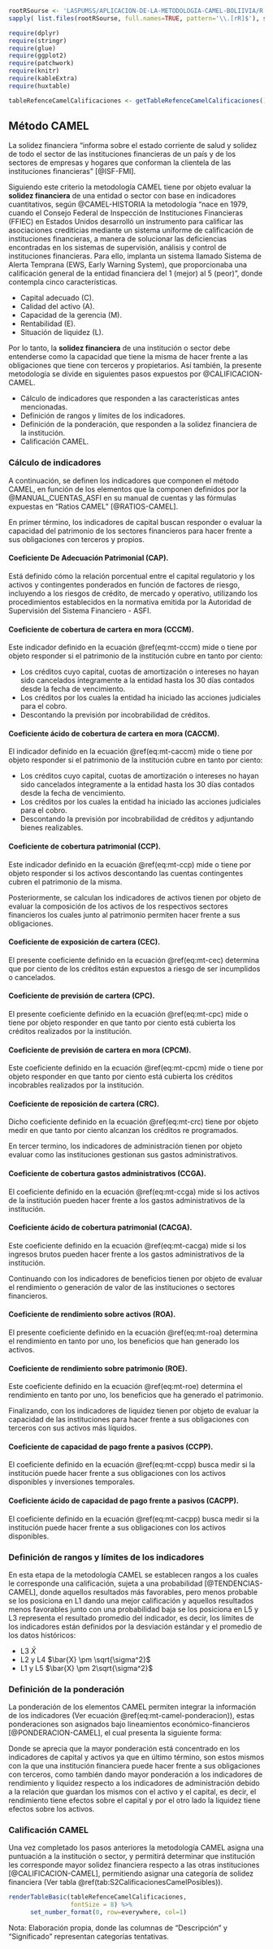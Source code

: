 
```r
rootRSourse <- 'LASPUMSS/APLICACION-DE-LA-METODOLOGIA-CAMEL-BOLIIVIA/R'
sapply( list.files(rootRSourse, full.names=TRUE, pattern='\\.[rR]$'), source )

require(dplyr)
require(stringr)
require(glue)
require(ggplot2)
require(patchwork)
require(knitr)
require(kableExtra)
require(huxtable)

tableRefenceCamelCalificaciones <- getTableRefenceCamelCalificaciones()
```

## Método CAMEL {#mtMetodoCamel}

La solidez financiera "informa sobre el estado corriente de salud y solidez de todo el sector de las instituciones financieras de un país y de los sectores de empresas y hogares que conforman la clientela de las instituciones financieras" [@ISF-FMI].

Siguiendo este criterio la metodología CAMEL tiene por objeto evaluar la **solidez financiera** de una entidad o sector con base en indicadores cuantitativos, según @CAMEL-HISTORIA la metodología "nace en 1979, cuando el Consejo Federal de Inspección de Instituciones Financieras (FFIEC) en Estados Unidos desarrolló un instrumento para calificar las asociaciones crediticias mediante un sistema uniforme de calificación de instituciones financieras, a manera de solucionar las deficiencias encontradas en los sistemas de supervisión, análisis y control de instituciones financieras. Para ello, implanta un sistema llamado Sistema de Alerta Temprana (EWS, Early Warning System), que proporcionaba una calificación general de la entidad financiera del 1 (mejor) al 5 (peor)", donde contempla cinco características. 

- Capital adecuado (C).
- Calidad del activo (A).
- Capacidad de la gerencia (M).
- Rentabilidad (E).
- Situación de liquidez (L).

Por lo tanto, la **solidez financiera** de una institución o sector debe entenderse como la capacidad que tiene la misma de hacer frente a las obligaciones que tiene con terceros y propietarios. Así también, la presente metodología se divide en siguientes pasos expuestos por @CALIFICACION-CAMEL.

- Cálculo de indicadores que responden a las características antes mencionadas.
- Definición de rangos y límites de los indicadores.
- Definición de la ponderación, que responden a la solidez financiera de la institución.
- Calificación CAMEL.

### Cálculo de indicadores {#mtIndicadoresFinancierosCAMEL}

A continuación, se definen los indicadores que componen el método CAMEL, en función de los elementos que la componen definidos por la @MANUAL_CUENTAS_ASFI en su manual de cuentas y las fórmulas expuestas en "Ratios CAMEL" [@RATIOS-CAMEL].

En primer término, los indicadores de capital buscan responder o evaluar la capacidad del patrimonio de los sectores financieros para hacer frente a sus obligaciones con terceros y propios.

<!-- ############################################################################################## -->
<!-- #####################  INDICADORES DE CAPITAL     -->
<!-- ############################################################################################## -->


#### Coeficiente De Adecuación Patrimonial (CAP). {#mtIndicadoresFinancierosCapCap}

Está definido cómo la relación porcentual entre el capital regulatorio y los activos y contingentes ponderados en función de factores de riesgo, incluyendo a los riesgos de crédito, de mercado y operativo, utilizando los procedimientos establecidos en la normativa emitida por la Autoridad de Supervisión del Sistema Financiero - ASFI.

\begin{equation}
\text{CCP} = \frac{ \text{Patrimonio} }{ \text{Activo * Riesgo - Contingente * Riesgo} }
(\#eq:mt-cap)
\end{equation}

#### Coeficiente de cobertura de cartera en mora (CCCM). {#mtIndicadoresFinancierosCapCccm}

Este indicador definido en la ecuación \@ref(eq:mt-cccm) mide o tiene por objeto responder si el patrimonio de la institución cubre en tanto por ciento:

- Los créditos cuyo capital, cuotas de amortización o intereses no hayan sido cancelados íntegramente a la entidad hasta los 30 días contados desde la fecha de vencimiento. 
- Los créditos por los cuales la entidad ha iniciado las acciones judiciales para el cobro.
- Descontando la previsión por incobrabilidad de créditos.

\begin{equation}
\text{CCCM} = \frac{ \text{Cartera En Mora - Previsión Cartera} }{\text{Patrimonio}}
(\#eq:mt-cccm)
\end{equation}

#### Coeficiente ácido de cobertura de cartera en mora (CACCM). {#mtIndicadoresFinancierosCapCaccm}

El indicador definido en la ecuación \@ref(eq:mt-caccm) mide o tiene por objeto responder si el patrimonio de la institución cubre en tanto por ciento:

- Los créditos cuyo capital, cuotas de amortización o intereses no hayan sido cancelados íntegramente a la entidad hasta los 30 días contados desde la fecha de vencimiento. 
- Los créditos por los cuales la entidad ha iniciado las acciones judiciales para el cobro.
- Descontando la previsión por incobrabilidad de créditos y adjuntando bienes realizables.

\begin{equation}
\text{CACCM} = \frac{ \text{Cartera En Mora - Previsión Cartera + Realizables} }{ \text{Patrimonio} } 
(\#eq:mt-caccm)
\end{equation}

#### Coeficiente de cobertura patrimonial (CCP). {#mtIndicadoresFinancierosCapCcp}

Este indicador definido en la ecuación \@ref(eq:mt-ccp) mide o tiene por objeto responder si los activos descontando las cuentas contingentes cubren el patrimonio de la misma.

\begin{equation}
\text{CCP} = \frac{ \text{Patrimonio} }{ \text{Activo - Contingente} }
(\#eq:mt-ccp)
\end{equation}


Posteriormente, se calculan los indicadores de activos tienen por objeto de evaluar la composición de los activos de los respectivos sectores financieros los cuales junto al patrimonio permiten hacer frente a sus obligaciones.

<!-- ############################################################################################## -->
<!-- #####################  INDICADORES DE ACTIVOS     -->
<!-- ############################################################################################## -->

#### Coeficiente de exposición de cartera (CEC). {#mtIndicadoresFinancierosActCec}

El presente coeficiente definido en la ecuación \@ref(eq:mt-cec) determina que por ciento de los créditos están expuestos a riesgo de ser incumplidos o cancelados.

\begin{equation}
\text{CEC} = \frac{ \text{Cartera En Mora} }{ \text{Cartera Bruta} } 
(\#eq:mt-cec)
\end{equation}

#### Coeficiente de previsión de cartera (CPC). {#mtIndicadoresFinancierosActCpc}

El presente coeficiente definido en la ecuación \@ref(eq:mt-cpc) mide o tiene por objeto responder en que tanto por ciento está cubierta los créditos realizados por la institución.

\begin{equation}
\text{CPC} = \frac{ \text{Previsión} }{ \text{Cartera Bruta} } 
(\#eq:mt-cpc)
\end{equation}


#### Coeficiente de previsión de cartera en mora (CPCM). {#mtIndicadoresFinancierosActCpcm}

Este coeficiente definido en la ecuación \@ref(eq:mt-cpcm) mide o tiene por objeto responder en que tanto por ciento está cubierta los créditos incobrables realizados por la institución.

\begin{equation}
\text{CPCM} = \frac{ \text{Previsión} }{ \text{Cartera En Mora} } 
(\#eq:mt-cpcm)
\end{equation}


#### Coeficiente de reposición de cartera (CRC). {#mtIndicadoresFinancierosActCrc}

Dicho coeficiente definido en la ecuación \@ref(eq:mt-crc) tiene por objeto medir en que tanto por ciento alcanzan los créditos re programados.

\begin{equation}
\text{CRC} = \frac{ \text{Cartera Reprogramada Total} }{ \text{Cartera Bruta} } 
(\#eq:mt-crc)
\end{equation}



<!-- ############################################################################################## -->
<!-- #####################  INDICADORES DE ADMINISTRACION     -->
<!-- ############################################################################################## -->

En tercer termino, los indicadores de administración tienen por objeto evaluar como las instituciones gestionan sus gastos administrativos.

#### Coeficiente de cobertura gastos administrativos (CCGA). {#mtIndicadoresFinancierosAdmCcga}

El coeficiente definido en la ecuación \@ref(eq:mt-ccga) mide si los activos de la institución pueden hacer frente a los gastos administrativos de la institución.

\begin{equation}
\text{CCGA} = \frac{ \text{Gastos Administración} }{ \text{Activos + Contingentes} } 
(\#eq:mt-ccga)
\end{equation}


#### Coeficiente ácido de cobertura patrimonial (CACGA). {#mtIndicadoresFinancierosAdmCacga}

Este coeficiente definido en la ecuación \@ref(eq:mt-cacga) mide si los ingresos brutos pueden hacer frente a los gastos administrativos de la institución.

\begin{equation}
\text{CACGA} = \frac{ \text{Gastos Administración - Impuestos} }{ \text{Resultado Operativo Bruto} }
(\#eq:mt-cacga)
\end{equation}



<!-- ############################################################################################## -->
<!-- #####################  INDICADORES DE BENEFICIOS     -->
<!-- ############################################################################################## -->

Continuando con los indicadores de beneficios tienen por objeto de evaluar el rendimiento o generación de valor de las instituciones o sectores financieros.

#### Coeficiente de rendimiento sobre activos (ROA). {#mtIndicadoresFinancierosBenRoa}

El presente coeficiente definido en la ecuación \@ref(eq:mt-roa) determina el rendimiento en tanto por uno, los beneficios que han generado los activos.

\begin{equation}
\text{ROA} = \frac{ \text{Resultado Neto De La Gestión} }{ \text{Activo + Contingente} } 
(\#eq:mt-roa)
\end{equation}

#### Coeficiente de rendimiento sobre patrimonio (ROE). {#mtIndicadoresFinancierosBenRoe}

Este coeficiente definido en la ecuación \@ref(eq:mt-roe) determina el rendimiento en tanto por uno, los beneficios que ha generado el patrimonio.

\begin{equation}
\text{ROE} = \frac{ \text{Resultado Neto De La Gestión} }{ \text{Patrimonio} } 
(\#eq:mt-roe)
\end{equation}



<!-- ############################################################################################## -->
<!-- #####################  INDICADORES DE LIQUIDEZ     -->
<!-- ############################################################################################## -->

Finalizando, con los indicadores de liquidez tienen por objeto de evaluar la capacidad de las instituciones para hacer frente a sus obligaciones con terceros con sus activos más líquidos.

#### Coeficiente de capacidad de pago frente a pasivos (CCPP). {#mtIndicadoresFinancierosLqCcpp}

El coeficiente definido en la ecuación \@ref(eq:mt-ccpp) busca medir si la institución puede hacer frente a sus obligaciones con los activos disponibles y inversiones temporales.

\begin{equation}
\text{CCPP} = \frac{ \text{Disponibles + Inversiones Temporarias} }{ \text{Pasivos} }
(\#eq:mt-ccpp)
\end{equation}


#### Coeficiente ácido de capacidad de pago frente a pasivos (CACPP). {#mtIndicadoresFinancierosLqCacpp}

El coeficiente definido en la ecuación \@ref(eq:mt-cacpp) busca medir si la institución puede hacer frente a sus obligaciones con los activos disponibles.

\begin{equation}
\text{CACPP} = \frac{ \text{Disponibles} }{ \text{Pasivos} } 
(\#eq:mt-cacpp)
\end{equation}

### Definición de rangos y límites de los indicadores {#mtDefinicionRangosLimites}

En esta etapa de la metodología CAMEL se establecen rangos a los cuales le corresponde una calificación, sujeta a una probabilidad [@TENDENCIAS-CAMEL], donde aquellos resultados más favorables, pero menos probable se los posiciona en L1 dando una mejor calificación y aquellos resultados menos favorables junto con una probabilidad baja se los posiciona en L5 y L3 representa el resultado promedio del indicador, es decir, los límites de los indicadores están definidos por la desviación estándar y el promedio de los datos históricos:

- L3 $\bar{X}$
- L2 y L4 $\bar{X} \pm \sqrt{\sigma^2}$
- L1 y L5 $\bar{X} \pm 2\sqrt{\sigma^2}$


### Definición de la ponderación {#mtDefinicionPonderacionCamel}

La ponderación de los elementos CAMEL permiten integrar la información de los indicadores (Ver ecuación \@ref(eq:mt-camel-ponderacion)), estas ponderaciones son asignados bajo lineamientos económico-financieros [@PONDERACION-CAMEL], el cual presenta la siguiente forma:

\begin{equation}
\text{CAMEL} =  \text{30\%C + 30\%A + 10\%M + 15\%E + 15\%L}
(\#eq:mt-camel-ponderacion)
\end{equation}

Donde se aprecia que la mayor ponderación está concentrado en los indicadores de capital y activos ya que en último término, son estos mismos con la que una institución financiera puede hacer frente a sus obligaciones con terceros, como también dando mayor ponderación a los indicadores de rendimiento y liquidez respecto a los indicadores de administración debido a la relación que guardan los mismos con el activo y el capital, es decir, el rendimiento tiene efectos sobre el capital y por el otro lado la liquidez tiene efectos sobre los activos.

### Calificación CAMEL

Una vez completado los pasos anteriores la metodología CAMEL asigna una puntuación a la institución o sector, y permitirá determinar que institución les corresponde mayor solidez financiera respecto a las otras instituciones [@CALIFICACION-CAMEL], permitiendo asignar una categoría de solidez financiera (Ver tabla \@ref(tab:S2CalificacionesCamelPosibles)).

```r
renderTableBasic(tableRefenceCamelCalificaciones,
                 fontSize = 8) %>% 
      set_number_format(0, row=everywhere, col=1) 
```

::: {custom-style="NotasTablasImagenes"}
Nota: Elaboración propia, donde las columnas de "Descripción" y "Significado" representan categorías tentativas.
:::
